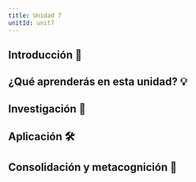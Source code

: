 ```yaml
---
title: Unidad 7
unitId: unit7
---
```



## Introducción 📜

## ¿Qué aprenderás en esta unidad? 💡

## Investigación 🔎

## Aplicación 🛠

## Consolidación y metacognición 🤔

